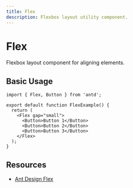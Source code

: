 ```yaml
---
title: Flex
description: Flexbox layout utility component.
---
```


# Flex

Flexbox layout component for aligning elements.

## Basic Usage

```tsx
import { Flex, Button } from 'antd';

export default function FlexExample() {
  return (
    <Flex gap="small">
      <Button>Button 1</Button>
      <Button>Button 2</Button>
      <Button>Button 3</Button>
    </Flex>
  );
}
```

## Resources

- [Ant Design Flex](https://ant.design/components/flex)

